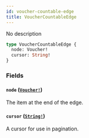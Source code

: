 ```yaml
---
id: voucher-countable-edge
title: VoucherCountableEdge
---
```


No description

```graphql
type VoucherCountableEdge {
  node: Voucher!
  cursor: String!
}
```

### Fields

#### `node` ([`Voucher!`](/developer/api-reference/objects/voucher))

The item at the end of the edge.

#### `cursor` ([`String!`](/developer/api-reference/scalars/string))

A cursor for use in pagination.
